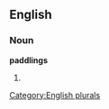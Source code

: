 
==English==

===Noun===
'''paddlings'''

# {{plural of|[[paddling]]}}

[[Category:English plurals]]